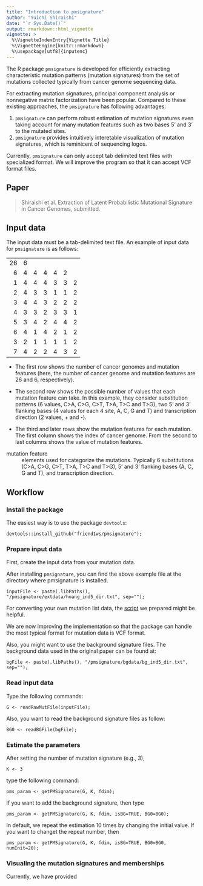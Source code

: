 ```yaml
---
title: "Introduction to pmsignature"
author: "Yuichi Shiraishi"
date: "`r Sys.Date()`"
output: rmarkdown::html_vignette
vignette: >
  %\VignetteIndexEntry{Vignette Title}
  %\VignetteEngine{knitr::rmarkdown}
  %\usepackage[utf8]{inputenc}
---
```


The R package `pmsignature` is developed 
for efficiently extracting characteristic mutation patterns (mutation signatures) 
from the set of mutations collected typically from cancer genome sequencing data.

For extracting mutation signatures, 
principal component analysis or nonnegative matrix factorization have been popular.
Compared to these existing approaches, the `pmsignature` has following advantages:

1. `pmsignature` can perform robust estimation of mutation signatures even taking account for many mutation features such as two bases 5' and 3' to the mutated sites.
1. `pmsignature` provides intuitively interetable visualization of mutation signatures, which is reminicent of sequencing logos.

Currently, `pmsignature` can only accept tab delimited text files with specialized format. 
We will improve the program so that it can accept VCF format files.

## Paper

> Shiraishi et al. Extraction of Latent Probabilistic Mutational Signature in Cancer Genomes, submitted.

## Input data

The input data must be a tab-delimited text file.
An example of input data for `pmsignature` is as follows:

---  --  --  --  --  --  --
 26   6  
  6   4   4   4   4   2   
  1   4   4   4   3   3   2
  2   4   3   3   1   1   2
  3   4   4   3   2   2   2
  4   3   3   2   3   3   1
  5   3   4   2   4   4   2
  6   4   1   4   2   1   2
  3   2   1   1   1   1   2
  7   4   2   2   4   3   2
---  --  --  --  --  --  --

- The first row shows the number of cancer genomes and mutation features
(here, the number of cancer genome and mutation features are 26 and 6, respectively).

- The second row shows the possible number of values that each mutation feature can take.
In this example, they consider substitution patterns (6 values, C>A, C>G, C>T, T>A, T>C and T>G),
two 5' and 3' flanking bases (4 values for each 4 site, A, C, G and T)
and transcription direction (2 values, + and -).

- The third and later rows show the mutation features for each mutation. The first column shows the index of cancer genome. From the second to last columns shows the value of mutation features.

mutation feature
: elements used for categorize the mutations. 
Typically 6 substitutions (C>A, C>G, C>T, T>A, T>C and T>G), 
5' and 3' flanking bases (A, C, G and T), and transcription direction.


## Workflow

### Install the package

The easiest way is to use the package `devtools`:

```
devtools::install_github("friend1ws/pmsignature");
```



### Prepare input data

First, create the input data from your mutation data.

After installing `pmsignature`,
you can find the above example file at the directory where pmsignature is installed.

```
inputFile <- paste(.libPaths(), "/pmsignature/extdata/hoang_ind5_dir.txt", sep="");
```

For converting your own mutation list data,
the [script](https://twitter.com/hadleywickham/status/504368538874703872) 
we prepared might be helpful.

We are now improving the implementation so that the package can handle 
the most typical format for mutation data is VCF format.

Also, you might want to use the background signature files.
The background data used in the original paper can be found at:

```
bgFile <- paste(.libPaths(), "/pmsignature/bgdata/bg_ind5_dir.txt", sep="");
```

### Read input data

Type the following commands:
```
G <- readRawMutFile(inputFile);
```

Also, you want to read the background signature files as follow:

```
BG0 <- readBGFile(bgFile);
```

### Estimate the parameters

After setting the number of mutation signature (e.g., 3),

```
K <- 3
```

type the following command:

```
pms_param <- getPMSignature(G, K, fdim);
```

If you want to add the background signature, then type

```
pms_param <- getPMSignature(G, K, fdim, isBG=TRUE, BG0=BG0);
```

In default, we repeat the estimation 10 times by changing the initial value.
If you want to changet the repeat number, then

```
pms_param <- getPMSignature(G, K, fdim, isBG=TRUE, BG0=BG0, numInit=20);
```


### Visualing the mutation signatures and memberships

Currently, we have provided 


